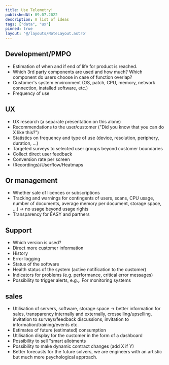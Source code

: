 ```yaml
---
title: Use Telemetry!
publishedAt: 09.07.2022
description: A list of ideas 
tags: ["data", "ux"]
pinned: true
layout: '@/layouts/NoteLayout.astro'
---
```


## Development/PMPO
- Estimation of when and if end of life for product is reached.
- Which 3rd party components are used and how much? Which component do users choose in case of function overlap?
- Customer's system environment (OS, patch, CPU, memory, network connection, installed software, etc.)
-  Frequency of use
## UX
- UX research (a separate presentation on this alone)
- Recommendations to the user/customer ("Did you know that you can do X like this?")
- Statistics on frequency and type of use (device, resolution, periphery, duration, ...)
- Targeted surveys to selected user groups beyond customer boundaries
- Collect direct user feedback
- Conversion rate per screen
- (Recordings)/Userflow/Heatmaps

## Or management
- Whether sale of licences or subscriptions
- Tracking and warnings for contingents of users, scans, CPU usage, number of documents, average memory per document, storage space, ...) -> no usage beyond usage rights
- Transparency for EASY and partners


## Support
- Which version is used? 
- Direct more customer information
- History
- Error logging
- Status of the software
- Health status of the system (active notification to the customer)
- Indicators for problems (e.g. performance, critical error messages)
- Possibility to trigger alerts, e.g.,. For monitoring systems
## sales
- Utilisation of servers, software, storage space -> better information for sales, transparency internally and externally, crosselling/upselling, invitation to surveys/feedback discussions, invitation to information/training/events etc. 
- Estimates of future (estimated) consumption
- Utilisation display for the customer in the form of a dashboard
- Possibility to sell "smart allotments
- Possibility to make dynamic contract changes (add X if Y)
- Better forecasts for the future solvers, we are engineers with an artistic but much more psychological approach. 